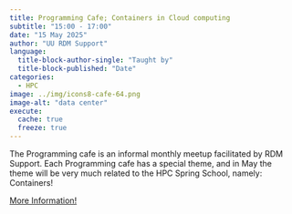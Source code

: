 ```yaml
---
title: Programming Cafe; Containers in Cloud computing
subtitle: "15:00 - 17:00"
date: "15 May 2025"
author: "UU RDM Support"
language: 
  title-block-author-single: "Taught by"
  title-block-published: "Date"
categories:
  - HPC
image: ../img/icons8-cafe-64.png
image-alt: "data center"
execute: 
  cache: true
  freeze: true
---
```


The Programming cafe is an informal monthly meetup facilitated by RDM Support. Each Programming cafe has a special theme, and in May the theme will be very much related to the HPC Spring School, namely: Containers!

<a href="https://www.uu.nl/en/events/programming-cafe-15-may-2025" class="button">More Information!</a>
